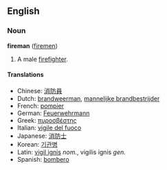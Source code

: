 ==English==

===Noun===
'''fireman''' ([[firemen]])

#A male [[firefighter]].

====Translations====
*Chinese: [[消防員]]
*Dutch: [[brandweerman]], [[mannelijke brandbestrijder]]
*French: [[pompier]]
*German: [[Feuerwehrmann]]
*Greek: [[πυροσβέστης]]
*Italian: [[vigile del fuoco]]
*Japanese: [[消防士]]
*Korean: [[기관병]]
*Latin: [[vigil ignis]] ''nom.'', vigilis ignis ''gen.''
*Spanish: [[bombero]]